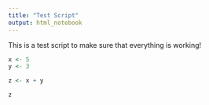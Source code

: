 ```yaml
---
title: "Test Script"
output: html_notebook
---
```


This is a test script to make sure that everything is working! 

```r
x <- 5
y <- 3

z <- x + y

z
```

